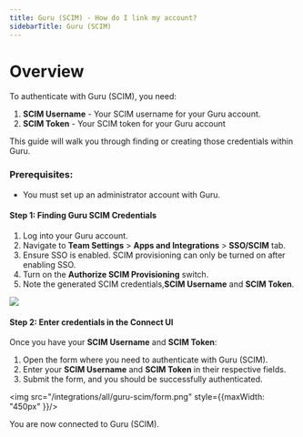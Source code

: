 ```yaml
---
title: Guru (SCIM) - How do I link my account?
sidebarTitle: Guru (SCIM)
---
```



# Overview

To authenticate with Guru (SCIM), you need:
1. **SCIM Username** - Your SCIM username for your Guru account.
2. **SCIM Token** - Your SCIM token for your Guru account

This guide will walk you through finding or creating those credentials within Guru.

### Prerequisites:

- You must set up an administrator account with Guru.

#### Step 1: Finding Guru SCIM Credentials

1. Log into your Guru account.  
2. Navigate to **Team Settings** > **Apps and Integrations** > **SSO/SCIM** tab.  
3. Ensure SSO is enabled. SCIM provisioning can only be turned on after enabling SSO.  
4. Turn on the **Authorize SCIM Provisioning** switch.  
5. Note the generated SCIM credentials,**SCIM Username** and **SCIM Token**.
<img src="/integrations/all/guru-scim/guru_scim.png" />

#### Step 2: Enter credentials in the Connect UI

Once you have your **SCIM Username** and **SCIM Token**:
1. Open the form where you need to authenticate with Guru (SCIM).
2. Enter your **SCIM Username** and **SCIM Token** in their respective fields.
3. Submit the form, and you should be successfully authenticated.

<img src="/integrations/all/guru-scim/form.png" style={{maxWidth: "450px" }}/>

You are now connected to Guru (SCIM).
